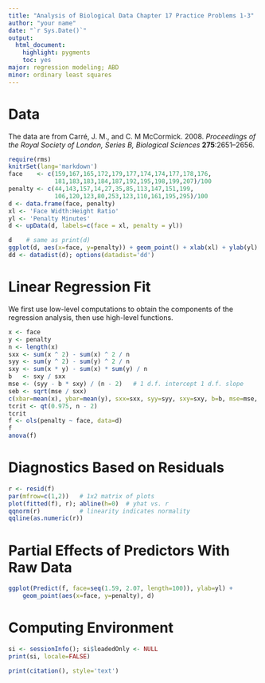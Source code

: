 ```yaml
---
title: "Analysis of Biological Data Chapter 17 Practice Problems 1-3"
author: "your name"
date: "`r Sys.Date()`"
output:
  html_document:
    highlight: pygments
    toc: yes
major: regression modeling; ABD
minor: ordinary least squares
---
```


# Data
The data are from Carré, J. M., and C. M McCormick. 2008. _Proceedings of the
Royal Society of London, Series B, Biological Sciences_ **275**:2651–2656.
```r
require(rms)
knitrSet(lang='markdown')
face    <- c(159,167,165,172,179,177,174,174,177,178,176,
             181,183,183,184,187,192,195,198,199,207)/100
penalty <- c(44,143,157,14,27,35,85,113,147,151,199,
             106,120,123,80,253,123,110,161,195,295)/100
d <- data.frame(face, penalty)
xl <- 'Face Width:Height Ratio'
yl <- 'Penalty Minutes'
d <- upData(d, labels=c(face = xl, penalty = yl))
```
```r
d    # same as print(d)
ggplot(d, aes(x=face, y=penalty)) + geom_point() + xlab(xl) + ylab(yl)
dd <- datadist(d); options(datadist='dd')
```
# Linear Regression Fit
We first use low-level computations to obtain the components of the regression analysis, then use high-level functions.
```r
x <- face
y <- penalty
n <- length(x)
sxx <- sum(x ^ 2) - sum(x) ^ 2 / n
syy <- sum(y ^ 2) - sum(y) ^ 2 / n
sxy <- sum(x * y) - sum(x) * sum(y) / n
b   <- sxy / sxx
mse <- (syy - b * sxy) / (n - 2)   # 1 d.f. intercept 1 d.f. slope
seb <- sqrt(mse / sxx)
c(xbar=mean(x), ybar=mean(y), sxx=sxx, syy=syy, sxy=sxy, b=b, mse=mse, seb=seb)
tcrit <- qt(0.975, n - 2)
tcrit
f <- ols(penalty ~ face, data=d)
f
anova(f)
```

# Diagnostics Based on Residuals
```r
r <- resid(f)
par(mfrow=c(1,2))   # 1x2 matrix of plots
plot(fitted(f), r); abline(h=0)  # yhat vs. r
qqnorm(r)           # linearity indicates normality
qqline(as.numeric(r))
```

# Partial Effects of Predictors With Raw Data
```r
ggplot(Predict(f, face=seq(1.59, 2.07, length=100)), ylab=yl) +
    geom_point(aes(x=face, y=penalty), d)
```

# Computing Environment
```r
si <- sessionInfo(); si$loadedOnly <- NULL
print(si, locale=FALSE)
```
```r
print(citation(), style='text')
```
